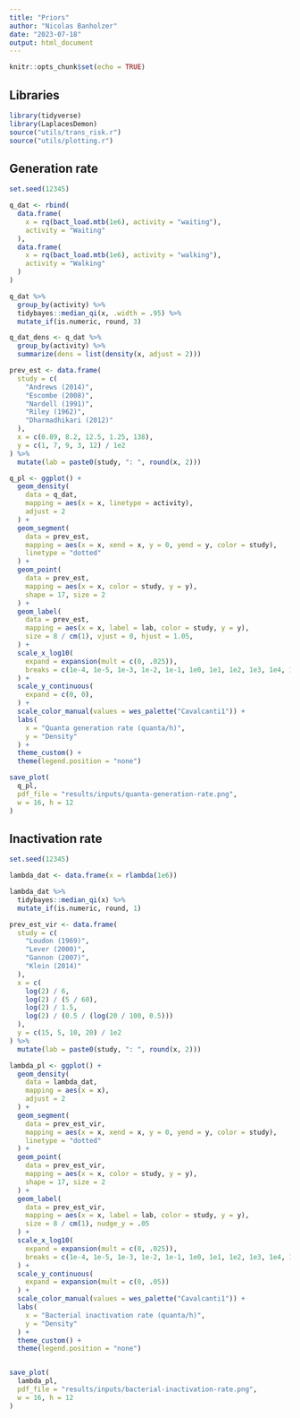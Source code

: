 ```yaml
---
title: "Priors"
author: "Nicolas Banholzer"
date: "2023-07-18"
output: html_document
---
```


```r
knitr::opts_chunk$set(echo = TRUE)
```

## Libraries

```r
library(tidyverse)
library(LaplacesDemon)
source("utils/trans_risk.r")
source("utils/plotting.r")
```


## Generation rate

```r
set.seed(12345)

q_dat <- rbind(
  data.frame(
    x = rq(bact_load.mtb(1e6), activity = "waiting"),
    activity = "Waiting"
  ),
  data.frame(
    x = rq(bact_load.mtb(1e6), activity = "walking"),
    activity = "Walking"
  )
)

q_dat %>%
  group_by(activity) %>%
  tidybayes::median_qi(x, .width = .95) %>%
  mutate_if(is.numeric, round, 3)

q_dat_dens <- q_dat %>%
  group_by(activity) %>%
  summarize(dens = list(density(x, adjust = 2)))

prev_est <- data.frame(
  study = c(
    "Andrews (2014)",
    "Escombe (2008)",
    "Nardell (1991)",
    "Riley (1962)",
    "Dharmadhikari (2012)"
  ),
  x = c(0.89, 8.2, 12.5, 1.25, 138),
  y = c(1, 7, 9, 3, 12) / 1e2
) %>%
  mutate(lab = paste0(study, ": ", round(x, 2)))

q_pl <- ggplot() +
  geom_density(
    data = q_dat,
    mapping = aes(x = x, linetype = activity),
    adjust = 2
  ) +
  geom_segment(
    data = prev_est,
    mapping = aes(x = x, xend = x, y = 0, yend = y, color = study),
    linetype = "dotted"
  ) +
  geom_point(
    data = prev_est,
    mapping = aes(x = x, color = study, y = y),
    shape = 17, size = 2
  ) +
  geom_label(
    data = prev_est,
    mapping = aes(x = x, label = lab, color = study, y = y),
    size = 8 / cm(1), vjust = 0, hjust = 1.05,
  ) +
  scale_x_log10(
    expand = expansion(mult = c(0, .025)),
    breaks = c(1e-4, 1e-5, 1e-3, 1e-2, 1e-1, 1e0, 1e1, 1e2, 1e3, 1e4, 1e5)
  ) +
  scale_y_continuous(
    expand = c(0, 0),
  ) +
  scale_color_manual(values = wes_palette("Cavalcanti1")) +
  labs(
    x = "Quanta generation rate (quanta/h)",
    y = "Density"
  ) +
  theme_custom() +
  theme(legend.position = "none")

save_plot(
  q_pl,
  pdf_file = "results/inputs/quanta-generation-rate.png",
  w = 16, h = 12
)
```


## Inactivation rate

```r
set.seed(12345)

lambda_dat <- data.frame(x = rlambda(1e6))

lambda_dat %>%
  tidybayes::median_qi(x) %>%
  mutate_if(is.numeric, round, 1)

prev_est_vir <- data.frame(
  study = c(
    "Loudon (1969)",
    "Lever (2000)",
    "Gannon (2007)",
    "Klein (2014)"
  ),
  x = c(
    log(2) / 6,
    log(2) / (5 / 60),
    log(2) / 1.5,
    log(2) / (0.5 / (log(20 / 100, 0.5)))
  ),
  y = c(15, 5, 10, 20) / 1e2
) %>%
  mutate(lab = paste0(study, ": ", round(x, 2)))

lambda_pl <- ggplot() +
  geom_density(
    data = lambda_dat,
    mapping = aes(x = x),
    adjust = 2
  ) +
  geom_segment(
    data = prev_est_vir,
    mapping = aes(x = x, xend = x, y = 0, yend = y, color = study),
    linetype = "dotted"
  ) +
  geom_point(
    data = prev_est_vir,
    mapping = aes(x = x, color = study, y = y),
    shape = 17, size = 2
  ) +
  geom_label(
    data = prev_est_vir,
    mapping = aes(x = x, label = lab, color = study, y = y),
    size = 8 / cm(1), nudge_y = .05
  ) +
  scale_x_log10(
    expand = expansion(mult = c(0, .025)),
    breaks = c(1e-4, 1e-5, 1e-3, 1e-2, 1e-1, 1e0, 1e1, 1e2, 1e3, 1e4, 1e5)
  ) +
  scale_y_continuous(
    expand = expansion(mult = c(0, .05))
  ) +
  scale_color_manual(values = wes_palette("Cavalcanti1")) +
  labs(
    x = "Bacterial inactivation rate (quanta/h)",
    y = "Density"
  ) +
  theme_custom() +
  theme(legend.position = "none")


save_plot(
  lambda_pl,
  pdf_file = "results/inputs/bacterial-inactivation-rate.png",
  w = 16, h = 12
)
```
